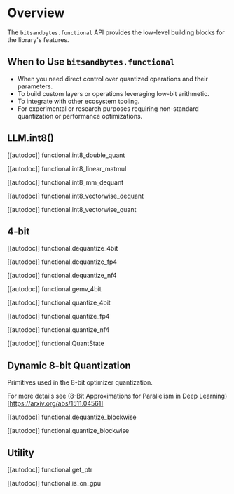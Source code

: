 # Overview
The `bitsandbytes.functional` API provides the low-level building blocks for the library's features.

## When to Use `bitsandbytes.functional`

* When you need direct control over quantized operations and their parameters.
* To build custom layers or operations leveraging low-bit arithmetic.
* To integrate with other ecosystem tooling.
* For experimental or research purposes requiring non-standard quantization or performance optimizations.

## LLM.int8()
[[autodoc]] functional.int8_double_quant

[[autodoc]] functional.int8_linear_matmul

[[autodoc]] functional.int8_mm_dequant

[[autodoc]] functional.int8_vectorwise_dequant

[[autodoc]] functional.int8_vectorwise_quant


## 4-bit
[[autodoc]] functional.dequantize_4bit

[[autodoc]] functional.dequantize_fp4

[[autodoc]] functional.dequantize_nf4

[[autodoc]] functional.gemv_4bit

[[autodoc]] functional.quantize_4bit

[[autodoc]] functional.quantize_fp4

[[autodoc]] functional.quantize_nf4

[[autodoc]] functional.QuantState

## Dynamic 8-bit Quantization

Primitives used in the 8-bit optimizer quantization.

For more details see (8-Bit Approximations for Parallelism in Deep Learning)[https://arxiv.org/abs/1511.04561]

[[autodoc]] functional.dequantize_blockwise

[[autodoc]] functional.quantize_blockwise

## Utility
[[autodoc]] functional.get_ptr

[[autodoc]] functional.is_on_gpu
